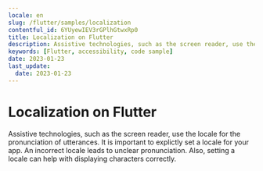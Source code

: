 ```yaml
---
locale: en
slug: /flutter/samples/localization
contentful_id: 6YUyewIEV3rGPlhGtwxRp0
title: Localization on Flutter
description: Assistive technologies, such as the screen reader, use the locale for the pronunciation of utterances.
keywords: [Flutter, accessibility, code sample]
date: 2023-01-23
last_update:
  date: 2023-01-23
---
```


# Localization on Flutter

Assistive technologies, such as the screen reader, use the locale for the pronunciation of utterances. It is important to explictly set a locale for your app. An incorrect locale leads to unclear pronunciation. Also, setting a locale can help with displaying characters correctly.

<CodeSample id="text-localization" locale="en" platform="flutter"/>
